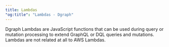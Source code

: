 ```yaml
---
title: Lambdas
"og:title": "Lambdas - Dgraph"
---
```



<DgraphWIP />

Dgraph Lambdas are JavaScript functions that can be used during query or
mutation processing to extend GraphQL or DQL queries and mutations. Lambdas are
not related at all to AWS Lambdas.
